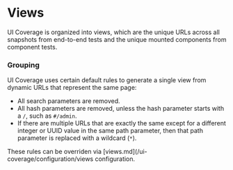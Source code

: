 # Views

<UICovAddon />

UI Coverage is organized into views, which are the unique URLs across all snapshots from end-to-end tests and the unique mounted components from component tests.

### Grouping

UI Coverage uses certain default rules to generate a single view from dynamic URLs that represent the same page:

- All search parameters are removed.
- All hash parameters are removed, unless the hash parameter starts with a `/`, such as `#/admin`.
- If there are multiple URLs that are exactly the same except for a different integer or UUID value in the same path parameter, then that path parameter is replaced with a wildcard (`*`).

These rules can be overriden via [views.md](/ui-coverage/configuration/views configuration.
